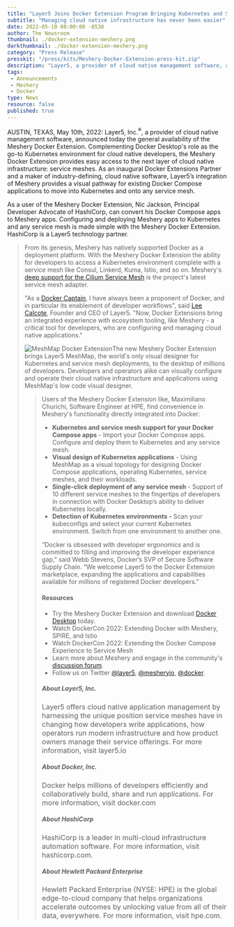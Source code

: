 ```yaml
---
title: "Layer5 Joins Docker Extension Program Bringing Kubernetes and Service Mesh Management to Docker with Meshery"
subtitle: "Managing cloud native infrastructure has never been easier"
date: 2022-05-10 08:00:00 -0530
author: The Newsroom
thumbnail: ./docker-extension-meshery.png
darkthumbnail: ./docker-extension-meshery.png
category: "Press Release"
presskit: "/press/kits/Meshery-Docker-Extension-press-kit.zip"
description: "Layer5, a provider of cloud native management software, announced today the general availability of the Meshery Docker Extension. Complementing Docker Desktop's role as the go-to Kubernetes environment for cloud native developers, the Meshery Docker Extension provides easy access to the next layer of cloud native infrastructure: service meshes. As an inaugural Docker Extensions Partner and a maker of industry-defining, cloud native software, Layer5’s integration of Meshery provides a visual pathway for existing Docker Compose applications to move into Kubernetes and onto any service mesh."
tags:
 - Announcements
 - Meshery
 - Docker
type: News
resource: false
published: true
---
```



<NewsWrapper>
 
<p>AUSTIN, TEXAS, May 10th, 2022: Layer5, Inc.<sup>®</sup>, a provider of cloud native management software, announced today the general availability of the <Link to="/docker-extension-meshery">Meshery Docker Extension</Link>. <BlockquoteAlt className="pull-right" 
  quote="The Meshery Docker Extension offers an easy button to go from Docker Compose to Kubernetes to any Service Mesh."
  person="Nic Jackson"
  title="Principal Developer Advocate at HashiCorp"
/>Complementing Docker Desktop's role as the go-to Kubernetes environment for cloud native developers, the Meshery Docker Extension provides easy access to the next layer of cloud native infrastructure: service meshes. As an inaugural Docker Extensions Partner and a maker of industry-defining, cloud native software, Layer5’s integration of Meshery provides a visual pathway for existing Docker Compose applications to move into Kubernetes and onto any service mesh.</p><p>
As a user of the Meshery Docker Extension, <Link to="/community/members/nic-jackson">Nic Jackson</Link>, Principal Developer Advocate of HashiCorp, can <Link to="/blog/docker/extending-the-docker-compose-experience-to-service-mesh">convert his Docker Compose apps to Meshery apps</Link>. Configuring and deploying Meshery apps to Kubernetes and any service mesh is made simple with the Meshery Docker Extension. HashiCorp is a <Link to="/news/layer5-and-hashicorp-launch-service-mesh-partnership">Layer5 technology partner</Link>.</p>

<Blockquote className="pull-left"
  quote='"The Meshery Extension transforms Docker Desktop into a powerful load generation utility, conveniently enabling me to deploy and configure any service mesh with a click of the button and invoke and control load-based performance tests from my desktop."'
  person="Maximiliano Churichi"
  title="Software Engineer at HPE"
/>

<p>From its genesis, Meshery has natively supported Docker as a deployment platform. With the Meshery Docker Extension the ability for developers to access a Kubernetes environment complete with a service mesh like Consul, Linkerd, Kuma, Istio, and so on. Meshery's <a href="https://docs.meshery.io/concepts/architecture/adapters">deep support for the Cilium Service Mesh</a> is the project's latest service mesh adapter.</p>

<p>"As a <a href="https://www.docker.com/blog/docker-captain-take-5-lee-calcote/">Docker Captain</a>, I have always been a proponent of Docker, and in particular its enablement of developer workflows", said <a href="https://www.linkedin.com/in/leecalcote">Lee Calcote</a>, Founder and CEO of Layer5. "Now, Docker Extensions bring an integrated experience with ecosystem tooling, like <Link to="/meshery">Meshery</Link> - a critical tool for developers, who are configuring and managing cloud native applications."</p>

<p><img src={meshmapextension} alt="MeshMap Docker Extension" />The new Meshery Docker Extension brings <Link to="/meshmap">Layer5 MeshMap</Link>, the world's only visual designer for Kubernetes and service mesh deployments, to the desktop of millions of developers. Developers and operators alike can visually configure and operate their cloud native infrastructure and applications using MeshMap's low code visual designer.</p>

<Blockquote className="pull-right"
  quote="With a goal to bring workload identity and attestation to all service meshes, HPE Security Engineering uses the Meshery Docker Extension to deploy their service mesh of choice and test the performance of our SPIFFE and SPIRE-based identity solution."
  person="Maximiliano Churichi"
  title="Software Engineer at HPE"
/>

<p>
Users of the Meshery Docker Extension like, Maximiliano Churichi,
Software Engineer at HPE, find convenience in Meshery's functionality directly integrated into Docker:</p>
<ul>
<li><strong>Kubernetes and service mesh support for your Docker Compose apps</strong> - Import your Docker Compose apps. Configure and deploy them to Kubernetes and any service mesh.</li>

<li><strong>Visual design of Kubernetes applications</strong> - Using <Link to="/meshmap">MeshMap</Link> as a visual topology for designing Docker Compose applications, operating Kubernetes, service meshes, and their workloads.</li>

<li><strong>Single-click deployment of any service mesh</strong> - Support of 10 different service meshes to the fingertips of developers in connection with Docker Desktop’s ability to deliver Kubernetes locally.</li>

<li><strong>Detection of Kubernetes environments -</strong> Scan your kubeconfigs and select your current Kubernetes environment. Switch from one environment to another one.</li> 
</ul>

<p>“Docker is obsessed with developer ergonomics and is committed to filling and improving the developer experience gap,” said Webb Stevens, Docker’s SVP of Secure Software Supply Chain. “We welcome Layer5 to the Docker Extension marketplace, expanding the applications and capabilities available for millions of registered Docker developers.”</p>


#### Resources

- Try the <Link to="/docker-extension-meshery">Meshery Docker Extension</Link>  and download <a href="https://www.docker.com/products/docker-desktop/">Docker Desktop</a> today.
- Watch DockerCon 2022: <Link to="/blog/docker/extending-docker-with-meshery-spire-and-istio">Extending Docker with Meshery, SPIRE, and Istio</Link>
- Watch DockerCon 2022: <Link to="/blog/docker/extending-the-docker-compose-experience-to-service-mesh">Extending the Docker Compose Experience to Service Mesh</Link>
- Learn more about <Link to="/meshery">Meshery</Link> and engage in the community's <a href="https://discuss.layer5.io">discussion forum</a>.
- Follow us on Twitter <a href="https://twitter.com/layer5">@layer5</a>, <a href="https://twitter.com/mesheryio">@mesheryio</a>, <a href="https://twitter.com/docker">@docker</a>.


##### About Layer5, Inc.
<p style="font-size:1rem">
Layer5 offers cloud native application management by harnessing the unique position service meshes have in changing how developers write applications, how operators run modern infrastructure and how product owners manage their service offerings. For more information, visit layer5.io</p>

##### About Docker, Inc. 
<p style="font-size:1rem">
Docker helps millions of developers efficiently and collaboratively build, share and run applications. For more information, visit docker.com</p>

##### About HashiCorp
<p style="font-size:1rem">
HashiCorp is a leader in multi-cloud infrastructure automation software. For more information, visit hashicorp.com.</p>

##### About Hewlett Packard Enterprise
<p style="font-size:1rem">
Hewlett Packard Enterprise (NYSE: HPE) is the global edge-to-cloud company that helps organizations accelerate outcomes by unlocking value from all of their data, everywhere. For more information, visit hpe.com.</p>


</NewsWrapper>
